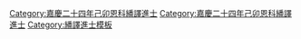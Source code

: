 {{Navbox
|name = 嘉慶二十四年己卯恩科繙譯進士金榜
|title = 嘉慶二十四年（[[1819年]]）己卯恩科繙譯進士金榜
|titlestyle = background-color:#FFD700;
|image =
|style = width:100%;text-align:center; 
|groupstyle = text-align:center; background-color:#FFD700;
|liststyle = text-align:center;
|state = {{{state<includeonly>|collapsed</includeonly>}}}

|group1 = 宗室<br>共2名
|list1 = [[宗室文彩]] - [[宗室奕汦]]

|group2 = 滿洲<br>共7名
|list2 = [[興泰 (繙譯進士)|興泰]] - [[德成]] - 囗囗囗 - 囗囗囗 - 囗囗囗 - 囗囗囗 - 囗囗囗

|belowstyle = text-align: center; background-color:#FFD700;
|below='''前一科：[[Template:嘉慶二十二年丁丑科繙譯進士金榜|嘉慶二十二年丁丑繙譯科]]　'''·'''　後一科：[[Template:嘉慶二十五年庚辰科繙譯進士金榜|嘉慶二十五年庚辰繙譯科]]'''<br>'''同科進士：[[Template:嘉慶二十四年己卯恩科殿試金榜|嘉慶二十四年己卯文恩科]]、[[Template:嘉慶二十四年己卯恩科武殿試金榜|嘉慶二十四年己卯武恩科]]'''
}}
[[Category:嘉慶二十四年己卯恩科繙譯進士]]
<noinclude>[[Category:嘉慶二十四年己卯恩科繙譯進士]][[Category:繙譯進士模板]]{{DEFAULTSORT:*}}</noinclude>